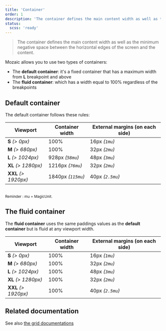 ```yaml
---
title: 'Container'
order: 1
description: 'The container defines the main content width as well as the minimum negative space between the horizontal edges of the screen and the content'
status:
  scss: 'ready'
---
```


> The container defines the main content width as well as the minimum negative space between the horizontal edges of the screen and the content.

Mozaic allows you to use two types of containers:

- The **default container**: it's a fixed container that has a maximum width from **L** breakpoint and above
- The **fluid container**: which has a width equal to 100% regardless of the breakpoints

## Default container

The default container follows these rules:

| Viewport             | Container width    | External margins (on each side) |
| -------------------- | ------------------ | ------------------------------- |
| **S** _(> 0px)_      | 100%               | 16px _(`1mu`)_                  |
| **M** _(> 680px)_    | 100%               | 32px _(`2mu`)_                  |
| **L** _(> 1024px)_   | 928px _(`58mu`)_   | 48px _(`3mu`)_                  |
| **XL** _(> 1280px)_  | 1216px _(`76mu`)_  | 32px _(`2mu`)_                  |
| **XXL** _(> 1920px)_ | 1840px _(`115mu`)_ | 40px _(`2.5mu`)_                |

<br />
<small>Reminder : mu = MagicUnit.</small>

## The fluid container

The **fluid container** uses the same paddings values as the **default container** but is fluid at any viewport width.

| Viewport             | Container width | External margins (on each side) |
| -------------------- | --------------- | ------------------------------- |
| **S** _(> 0px)_      | 100%            | 16px _(`1mu`)_                  |
| **M** _(> 680px)_    | 100%            | 32px _(`2mu`)_                  |
| **L** _(> 1024px)_   | 100%            | 48px _(`3mu`)_                  |
| **XL** _(> 1280px)_  | 100%            | 32px _(`2mu`)_                  |
| **XXL** _(> 1920px)_ | 100%            | 40px _(`2.5mu`)_                |

## Related documentation

See also [the grid documentations](/foundations/layout/grid/)
